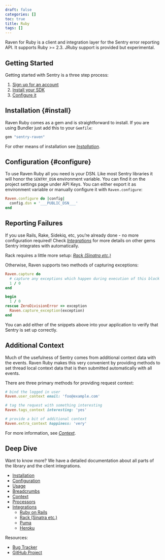 ```yaml
---
draft: false
categories: []
toc: true
title: Ruby
tags: []
---
```

Raven for Ruby is a client and integration layer for the Sentry error reporting API. It supports Ruby >= 2.3. JRuby support is provided but experimental.

## Getting Started
Getting started with Sentry is a three step process:

1.  [Sign up for an account](https://sentry.io/signup/)
2.  [Install your SDK](#install)
3.  [Configure it](#configure)

<!-- WIZARD -->
## Installation {#install}

Raven Ruby comes as a gem and is straightforward to install. If you are using Bundler just add this to your `Gemfile`:

```ruby
gem "sentry-raven"
```

For other means of installation see [_Installation_](/clients/ruby/install/).

## Configuration {#configure}

To use Raven Ruby all you need is your DSN. Like most Sentry libraries it will honor the `SENTRY_DSN` environment variable. You can find it on the project settings page under API Keys. You can either export it as environment variable or manually configure it with `Raven.configure`:

```ruby
Raven.configure do |config|
  config.dsn = '___PUBLIC_DSN___'
end
```

## Reporting Failures

If you use Rails, Rake, Sidekiq, etc, you’re already done - no more configuration required! Check [_Integrations_](/clients/ruby/integrations/) for more details on other gems Sentry integrates with automatically.

Rack requires a little more setup: [_Rack (Sinatra etc.)_](/clients/ruby/integrations/#rack-sinatra-etc)

Otherwise, Raven supports two methods of capturing exceptions:

```ruby
Raven.capture do
  # capture any exceptions which happen during execution of this block
  1 / 0
end

begin
  1 / 0
rescue ZeroDivisionError => exception
  Raven.capture_exception(exception)
end
```

You can add either of the snippets above into your application to verify that Sentry is set up correctly.


## Additional Context

Much of the usefulness of Sentry comes from additional context data with the events. Raven Ruby makes this very convenient by providing methods to set thread local context data that is then submitted automatically with all events.

There are three primary methods for providing request context:

```ruby
# bind the logged in user
Raven.user_context email: 'foo@example.com'

# tag the request with something interesting
Raven.tags_context interesting: 'yes'

# provide a bit of additional context
Raven.extra_context happiness: 'very'
```

For more information, see [_Context_](/clients/ruby/context/).

## Deep Dive

Want to know more? We have a detailed documentation about all parts of the library and the client integrations.

-   [Installation](/clients/ruby/install/)
-   [Configuration](/clients/ruby/config/)
-   [Usage](/clients/ruby/usage/)
-   [Breadcrumbs](/clients/ruby/breadcrumbs/)
-   [Context](/clients/ruby/context/)
-   [Processors](/clients/ruby/processors/)
-   [Integrations](/clients/ruby/integrations/)
    -   [Ruby on Rails](/clients/ruby/integrations/#ruby-on-rails)
    -   [Rack (Sinatra etc.)](/clients/ruby/integrations/#rack-sinatra-etc)
    -   [Puma](/clients/ruby/integrations/#puma)
    -   [Heroku](/clients/ruby/integrations/#heroku)

Resources:

-   [Bug Tracker](http://github.com/getsentry/raven-ruby/issues)
-   [GitHub Project](http://github.com/getsentry/raven-ruby)
